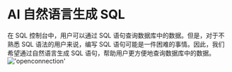 # AI 自然语言生成 SQL

在 SQL 控制台中，用户可以通过 SQL 语句查询数据库中的数据。但是，对于不熟悉 SQL 语法的用户来说，编写 SQL 语句可能是一件困难的事情。因此，我们希望通过自然语言生成 SQL 语句，帮助用户更方便地查询数据库中的数据。
!['openconnection'](/image/connection-manage/text2sql.gif)

